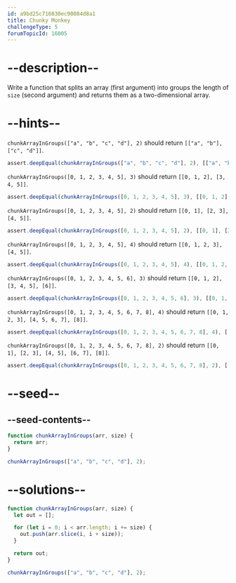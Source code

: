 ```yaml
---
id: a9bd25c716030ec90084d8a1
title: Chunky Monkey
challengeType: 5
forumTopicId: 16005
---
```


# --description--

Write a function that splits an array (first argument) into groups the length of `size` (second argument) and returns them as a two-dimensional array.

# --hints--

`chunkArrayInGroups(["a", "b", "c", "d"], 2)` should return `[["a", "b"], ["c", "d"]]`.

```js
assert.deepEqual(chunkArrayInGroups(["a", "b", "c", "d"], 2), [["a", "b"], ["c", "d"]]);
```

`chunkArrayInGroups([0, 1, 2, 3, 4, 5], 3)` should return `[[0, 1, 2], [3, 4, 5]]`.

```js
assert.deepEqual(chunkArrayInGroups([0, 1, 2, 3, 4, 5], 3), [[0, 1, 2], [3, 4, 5]]);
```

`chunkArrayInGroups([0, 1, 2, 3, 4, 5], 2)` should return `[[0, 1], [2, 3], [4, 5]]`.

```js
assert.deepEqual(chunkArrayInGroups([0, 1, 2, 3, 4, 5], 2), [[0, 1], [2, 3], [4, 5]]);
```

`chunkArrayInGroups([0, 1, 2, 3, 4, 5], 4)` should return `[[0, 1, 2, 3], [4, 5]]`.

```js
assert.deepEqual(chunkArrayInGroups([0, 1, 2, 3, 4, 5], 4), [[0, 1, 2, 3], [4, 5]]);
```

`chunkArrayInGroups([0, 1, 2, 3, 4, 5, 6], 3)` should return `[[0, 1, 2], [3, 4, 5], [6]]`.

```js
assert.deepEqual(chunkArrayInGroups([0, 1, 2, 3, 4, 5, 6], 3), [[0, 1, 2], [3, 4, 5], [6]]);
```

`chunkArrayInGroups([0, 1, 2, 3, 4, 5, 6, 7, 8], 4)` should return `[[0, 1, 2, 3], [4, 5, 6, 7], [8]]`.

```js
assert.deepEqual(chunkArrayInGroups([0, 1, 2, 3, 4, 5, 6, 7, 8], 4), [[0, 1, 2, 3], [4, 5, 6, 7], [8]]);
```

`chunkArrayInGroups([0, 1, 2, 3, 4, 5, 6, 7, 8], 2)` should return `[[0, 1], [2, 3], [4, 5], [6, 7], [8]]`.

```js
assert.deepEqual(chunkArrayInGroups([0, 1, 2, 3, 4, 5, 6, 7, 8], 2), [[0, 1], [2, 3], [4, 5], [6, 7], [8]]);
```

# --seed--

## --seed-contents--

```js
function chunkArrayInGroups(arr, size) {
  return arr;
}

chunkArrayInGroups(["a", "b", "c", "d"], 2);
```

# --solutions--

```js
function chunkArrayInGroups(arr, size) {
  let out = [];

  for (let i = 0; i < arr.length; i += size) {
    out.push(arr.slice(i, i + size));
  }

  return out;
}

chunkArrayInGroups(["a", "b", "c", "d"], 2);
```
